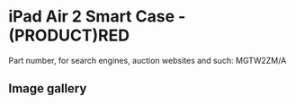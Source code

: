 
# iPad Air 2 Smart Case - (PRODUCT)RED

Part number, for search engines, auction websites and such: MGTW2ZM/A

## Image gallery

<div style={{ width: "768px" }}>
  <GalleryComponent
    images={[
      {
        original: "/everysource/MGTW2.webp",
        thumbnail: "/everypreview/MGTW2.webp",
      },
      {
        original: "/everysource/MGTW2_AV1_GOLD.webp",
        thumbnail: "/everypreview/MGTW2_AV1_GOLD.webp",
      },
      {
        original: "/everysource/MGTW2_AV1_SILVER.webp",
        thumbnail: "/everypreview/MGTW2_AV1_SILVER.webp",
      },
      {
        original: "/everysource/MGTW2_AV1_SPACE_GRAY.webp",
        thumbnail: "/everypreview/MGTW2_AV1_SPACE_GRAY.webp",
      },
      {
        original: "/everysource/MGTW2_AV2.webp",
        thumbnail: "/everypreview/MGTW2_AV2.webp",
      },
      {
        original: "/everysource/MGTW2_AV3.webp",
        thumbnail: "/everypreview/MGTW2_AV3.webp",
      },
      {
        original: "/everysource/MGTW2_AV4.webp",
        thumbnail: "/everypreview/MGTW2_AV4.webp",
      },
      {
        original: "/everysource/MGTW2_AV5.webp",
        thumbnail: "/everypreview/MGTW2_AV5.webp",
      }
    ]}
  />
</div>